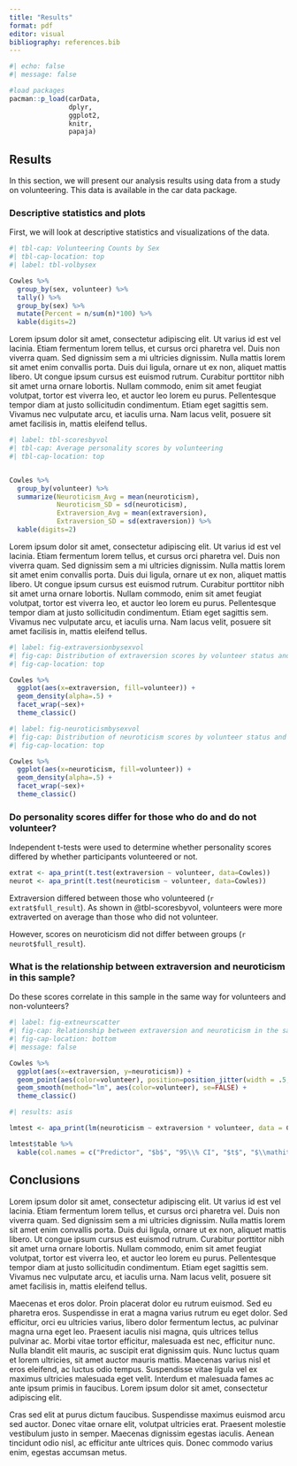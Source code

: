 ```yaml
---
title: "Results"
format: pdf
editor: visual
bibliography: references.bib
---
```


```r
#| echo: false
#| message: false

#load packages
pacman::p_load(carData, 
               dplyr, 
               ggplot2, 
               knitr, 
               papaja)
```

## Results

In this section, we will present our analysis results using data from a study on volunteering. This data is available in the car data package.

### Descriptive statistics and plots

First, we will look at descriptive statistics and visualizations of the data.

```r
#| tbl-cap: Volunteering Counts by Sex
#| tbl-cap-location: top
#| label: tbl-volbysex

Cowles %>% 
  group_by(sex, volunteer) %>% 
  tally() %>% 
  group_by(sex) %>% 
  mutate(Percent = n/sum(n)*100) %>% 
  kable(digits=2)

```

Lorem ipsum dolor sit amet, consectetur adipiscing elit. Ut varius id est vel lacinia. Etiam fermentum lorem tellus, et cursus orci pharetra vel. Duis non viverra quam. Sed dignissim sem a mi ultricies dignissim. Nulla mattis lorem sit amet enim convallis porta. Duis dui ligula, ornare ut ex non, aliquet mattis libero. Ut congue ipsum cursus est euismod rutrum. Curabitur porttitor nibh sit amet urna ornare lobortis. Nullam commodo, enim sit amet feugiat volutpat, tortor est viverra leo, et auctor leo lorem eu purus. Pellentesque tempor diam at justo sollicitudin condimentum. Etiam eget sagittis sem. Vivamus nec vulputate arcu, et iaculis urna. Nam lacus velit, posuere sit amet facilisis in, mattis eleifend tellus.

```r
#| label: tbl-scoresbyvol
#| tbl-cap: Average personality scores by volunteering
#| tbl-cap-location: top


Cowles %>% 
  group_by(volunteer) %>% 
  summarize(Neuroticism_Avg = mean(neuroticism), 
            Neuroticism_SD = sd(neuroticism),
            Extraversion_Avg = mean(extraversion), 
            Extraversion_SD = sd(extraversion)) %>% 
  kable(digits=2)
```

Lorem ipsum dolor sit amet, consectetur adipiscing elit. Ut varius id est vel lacinia. Etiam fermentum lorem tellus, et cursus orci pharetra vel. Duis non viverra quam. Sed dignissim sem a mi ultricies dignissim. Nulla mattis lorem sit amet enim convallis porta. Duis dui ligula, ornare ut ex non, aliquet mattis libero. Ut congue ipsum cursus est euismod rutrum. Curabitur porttitor nibh sit amet urna ornare lobortis. Nullam commodo, enim sit amet feugiat volutpat, tortor est viverra leo, et auctor leo lorem eu purus. Pellentesque tempor diam at justo sollicitudin condimentum. Etiam eget sagittis sem. Vivamus nec vulputate arcu, et iaculis urna. Nam lacus velit, posuere sit amet facilisis in, mattis eleifend tellus.

```r
#| label: fig-extraversionbysexvol
#| fig-cap: Distribution of extraversion scores by volunteer status and sex.
#| fig-cap-location: top

Cowles %>% 
  ggplot(aes(x=extraversion, fill=volunteer)) +
  geom_density(alpha=.5) +
  facet_wrap(~sex)+
  theme_classic()

```

```r
#| label: fig-neuroticismbysexvol
#| fig-cap: Distribution of neuroticism scores by volunteer status and sex.
#| fig-cap-location: top

Cowles %>% 
  ggplot(aes(x=neuroticism, fill=volunteer)) +
  geom_density(alpha=.5) +
  facet_wrap(~sex)+
  theme_classic()

```

### Do personality scores differ for those who do and do not volunteer?

Independent t-tests were used to determine whether personality scores differed by whether participants volunteered or not.

```r
extrat <- apa_print(t.test(extraversion ~ volunteer, data=Cowles))
neurot <- apa_print(t.test(neuroticism ~ volunteer, data=Cowles))
```

Extraversion differed between those who volunteered (`r extrat$full_result`). As shown in @tbl-scoresbyvol, volunteers were more extraverted on average than those who did not volunteer.

However, scores on neuroticism did not differ between groups (`r neurot$full_result`).

### What is the relationship between extraversion and neuroticism in this sample?

Do these scores correlate in this sample in the same way for volunteers and non-volunteers?

```r
#| label: fig-extneurscatter
#| fig-cap: Relationship between extraversion and neuroticism in the sample. 
#| fig-cap-location: bottom
#| message: false

Cowles %>% 
  ggplot(aes(x=extraversion, y=neuroticism)) +
  geom_point(aes(color=volunteer), position=position_jitter(width = .5, height=.5)) +
  geom_smooth(method="lm", aes(color=volunteer), se=FALSE) +
  theme_classic()
```

```r
#| results: asis

lmtest <- apa_print(lm(neuroticism ~ extraversion * volunteer, data = Cowles))

lmtest$table %>% 
  kable(col.names = c("Predictor", "$b$", "95\\% CI", "$t$", "$\\mathit{df}$", "$p$"))
```

## Conclusions

Lorem ipsum dolor sit amet, consectetur adipiscing elit. Ut varius id est vel lacinia. Etiam fermentum lorem tellus, et cursus orci pharetra vel. Duis non viverra quam. Sed dignissim sem a mi ultricies dignissim. Nulla mattis lorem sit amet enim convallis porta. Duis dui ligula, ornare ut ex non, aliquet mattis libero. Ut congue ipsum cursus est euismod rutrum. Curabitur porttitor nibh sit amet urna ornare lobortis. Nullam commodo, enim sit amet feugiat volutpat, tortor est viverra leo, et auctor leo lorem eu purus. Pellentesque tempor diam at justo sollicitudin condimentum. Etiam eget sagittis sem. Vivamus nec vulputate arcu, et iaculis urna. Nam lacus velit, posuere sit amet facilisis in, mattis eleifend tellus.

Maecenas et eros dolor. Proin placerat dolor eu rutrum euismod. Sed eu pharetra eros. Suspendisse in erat a magna varius rutrum eu eget dolor. Sed efficitur, orci eu ultricies varius, libero dolor fermentum lectus, ac pulvinar magna urna eget leo. Praesent iaculis nisi magna, quis ultrices tellus pulvinar ac. Morbi vitae tortor efficitur, malesuada est nec, efficitur nunc. Nulla blandit elit mauris, ac suscipit erat dignissim quis. Nunc luctus quam et lorem ultricies, sit amet auctor mauris mattis. Maecenas varius nisl et eros eleifend, ac luctus odio tempus. Suspendisse vitae ligula vel ex maximus ultricies malesuada eget velit. Interdum et malesuada fames ac ante ipsum primis in faucibus. Lorem ipsum dolor sit amet, consectetur adipiscing elit.

Cras sed elit at purus dictum faucibus. Suspendisse maximus euismod arcu sed auctor. Donec vitae ornare elit, volutpat ultricies erat. Praesent molestie vestibulum justo in semper. Maecenas dignissim egestas iaculis. Aenean tincidunt odio nisl, ac efficitur ante ultrices quis. Donec commodo varius enim, egestas accumsan metus.
